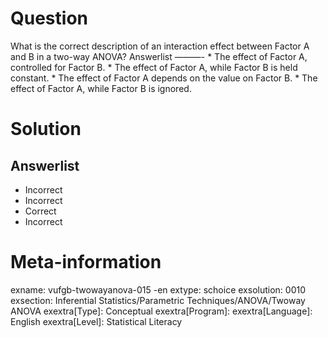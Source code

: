 Question
========

What is the correct description of an interaction effect between Factor A and B in a two-way ANOVA? 
Answerlist
----------
* The effect of Factor A, controlled for Factor B.
* The effect of Factor A, while Factor B is held constant.
* The effect of Factor A depends on the value on Factor B.
* The effect of Factor A, while Factor B is ignored.


Solution
========

Answerlist
----------
* Incorrect
* Incorrect
* Correct
* Incorrect

Meta-information
================
exname: vufgb-twowayanova-015
-en
extype: schoice
exsolution: 0010
exsection: Inferential Statistics/Parametric Techniques/ANOVA/Twoway ANOVA
exextra[Type]: Conceptual
exextra[Program]: 
exextra[Language]: English
exextra[Level]: Statistical Literacy
